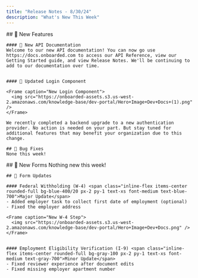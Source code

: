 ```yaml
---
title: "Release Notes - 8/30/24"
description: "What's New This Week"
---
```


<Tabs> 
  <Tab title="⚙️ Product Updates">
    ## 🎉 New Features 

    #### 👀 New API Documentation
    Welcome to our new API documentation! You can now go use https://docs.onboarded.com to access our API Reference, view our Getting Started guide, and view Release Notes. We'll be continuing to add to our documentation over time. 


    #### 🔐 Updated Login Component

    <Frame caption="New Login Component">
      <img src="https://onboarded-assets.s3.us-west-2.amazonaws.com/knowledge-base/dev-portal/Hero+Image+Dev+Docs+(1).png" />
    </Frame>

    We recently completed a backend upgrade to a new authentication provider. No action is needed on your part. But stay tuned for additional features that may benefit your organization due to this change. 

    ## 🐛 Bug Fixes
    None this week!

  </Tab>
  <Tab title="⚖️ Library Updates">
    ## 📝 New Forms
    Nothing new this week! 

    ## 🔄 Form Updates

    #### Federal Withholding (W-4) <span class="inline-flex items-center rounded-full bg-blue-400/20 px-2 py-1 text-xs font-medium text-blue-700">Major Update</span>
    - Added employer task to collect first date of employment (optional)
    - Fixed the employer address

    <Frame caption="New W-4 Step">
      <img src="https://onboarded-assets.s3.us-west-2.amazonaws.com/knowledge-base/dev-portal/Hero+Image+Dev+Docs.png" />
    </Frame>


    #### Employment Eligibility Verification (I-9) <span class="inline-flex items-center rounded-full bg-gray-100 px-2 py-1 text-xs font-medium text-gray-700">Minor Update</span>
    - Fixed reviewer experience after document edits
    - Fixed missing employer apartment number

  </Tab>
</Tabs>
<br />